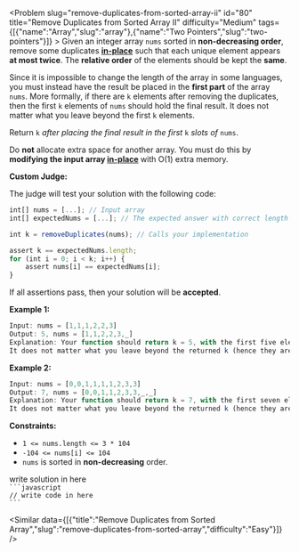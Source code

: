 
<Problem slug="remove-duplicates-from-sorted-array-ii" id="80" title="Remove Duplicates from Sorted Array II" difficulty="Medium" tags={[{"name":"Array","slug":"array"},{"name":"Two Pointers","slug":"two-pointers"}]} >
    Given an integer array `nums` sorted in **non-decreasing order**, remove some duplicates [**in-place**](https://en.wikipedia.org/wiki/In-place_algorithm) such that each unique element appears **at most twice**. The **relative order** of the elements should be kept the **same**.

Since it is impossible to change the length of the array in some languages, you must instead have the result be placed in the **first part** of the array `nums`. More formally, if there are `k` elements after removing the duplicates, then the first `k` elements of `nums` should hold the final result. It does not matter what you leave beyond the first `k` elements.

Return `k` _after placing the final result in the first_ `k` _slots of_ `nums`.

Do **not** allocate extra space for another array. You must do this by **modifying the input array [in-place](https://en.wikipedia.org/wiki/In-place_algorithm)** with O(1) extra memory.

**Custom Judge:**

The judge will test your solution with the following code:

```javascript 
int[] nums = [...]; // Input array
int[] expectedNums = [...]; // The expected answer with correct length

int k = removeDuplicates(nums); // Calls your implementation

assert k == expectedNums.length;
for (int i = 0; i < k; i++) {
    assert nums[i] == expectedNums[i];
}
```

If all assertions pass, then your solution will be **accepted**.

**Example 1:**

```javascript 
Input: nums = [1,1,1,2,2,3]
Output: 5, nums = [1,1,2,2,3,_]
Explanation: Your function should return k = 5, with the first five elements of nums being 1, 1, 2, 2 and 3 respectively.
It does not matter what you leave beyond the returned k (hence they are underscores).
```

**Example 2:**

```javascript 
Input: nums = [0,0,1,1,1,1,2,3,3]
Output: 7, nums = [0,0,1,1,2,3,3,_,_]
Explanation: Your function should return k = 7, with the first seven elements of nums being 0, 0, 1, 1, 2, 3 and 3 respectively.
It does not matter what you leave beyond the returned k (hence they are underscores).
```

**Constraints:**

*   `1 <= nums.length <= 3 * 104`
*   `-104 <= nums[i] <= 104`
*   `nums` is sorted in **non-decreasing** order.
</Problem >

<Solution>
write solution in here
</Solution>

<Code>
```javascript
// write code in here
```
</Code>

<Similar data={[{"title":"Remove Duplicates from Sorted Array","slug":"remove-duplicates-from-sorted-array","difficulty":"Easy"}]} />
